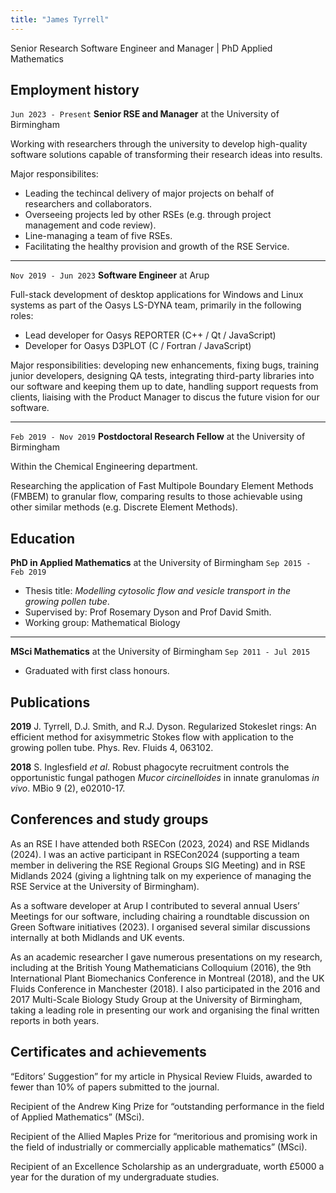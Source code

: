 ```yaml
---
title: "James Tyrrell"
---
```


Senior Research Software Engineer and Manager | PhD Applied Mathematics

## Employment history

`Jun 2023 - Present`
**Senior RSE and Manager** at the University of Birmingham

Working with researchers through the university to develop high-quality software solutions capable of transforming their research ideas into results.

Major responsibilites:

- Leading the techincal delivery of major projects on behalf of researchers and collaborators.
- Overseeing projects led by other RSEs (e.g. through project management and code review).
- Line-managing a team of five RSEs.
- Facilitating the healthy provision and growth of the RSE Service.

---

`Nov 2019 - Jun 2023`
**Software Engineer** at Arup

Full-stack development of desktop applications for Windows and Linux systems as part of the Oasys LS-DYNA team, primarily in the following roles:

- Lead developer for Oasys REPORTER (C++ / Qt / JavaScript)
- Developer for Oasys D3PLOT (C / Fortran / JavaScript)

Major responsibilities: developing new enhancements,  fixing bugs,  training junior developers, designing QA tests, integrating third-party libraries into our software and keeping them up to date, handling support requests from clients, liaising with the Product Manager to discus the future vision for our software.

---

`Feb 2019 - Nov 2019`
**Postdoctoral Research Fellow** at the University of Birmingham

Within the Chemical Engineering department.

Researching the application of Fast Multipole Boundary Element Methods (FMBEM) to granular flow, comparing results to those achievable using other similar methods (e.g. Discrete Element Methods).

## Education 

**PhD in Applied Mathematics** at the University of Birmingham `Sep 2015 - Feb 2019`

- Thesis title: *Modelling cytosolic flow and vesicle transport in the growing pollen tube*.
- Supervised by: Prof Rosemary Dyson and Prof David Smith.
- Working group: Mathematical Biology

---

**MSci Mathematics** at the University of Birmingham `Sep 2011 - Jul 2015`

- Graduated with first class honours.

## Publications

**2019** J. Tyrrell, D.J. Smith, and R.J. Dyson. Regularized Stokeslet rings: An efficient method for axisymmetric Stokes flow with application to the growing pollen tube. Phys. Rev. Fluids 4, 063102.

**2018** S. Inglesfield *et al*. Robust phagocyte recruitment controls the opportunistic fungal pathogen *Mucor circinelloides* in innate granulomas *in vivo*. MBio 9 (2), e02010-17.

## Conferences and study groups

As an RSE I have attended both RSECon (2023, 2024) and RSE Midlands (2024). I was an active participant in RSECon2024 (supporting a team member in delivering the RSE Regional Groups SIG Meeting) and in RSE Midlands 2024 (giving a lightning talk on my experience of managing the RSE Service at the University of Birmingham).

As a software developer at Arup I contributed to several annual Users' Meetings for our software, including chairing a roundtable discussion on Green Software initiatives (2023). I organised several similar discussions internally at both Midlands and UK events.

As an academic researcher I gave numerous presentations on my research, including at the British Young Mathematicians Colloquium (2016), the 9th International Plant Biomechanics Conference in Montreal (2018), and the UK Fluids Conference in Manchester (2018). I also participated in the 2016 and 2017 Multi-Scale Biology Study Group at the University of Birmingham, taking a leading role in presenting our work and organising the final written reports in both years.

## Certificates and achievements

“Editors’ Suggestion” for my article in Physical Review Fluids, awarded to fewer than 10% of papers submitted to the journal.

Recipient of the Andrew King Prize for “outstanding performance in the field of Applied Mathematics” (MSci).

Recipient of the Allied Maples Prize for “meritorious and promising work in the field of industrially or commercially applicable mathematics” (MSci).

Recipient of an Excellence Scholarship as an undergraduate, worth £5000 a year for the duration of my undergraduate studies.
